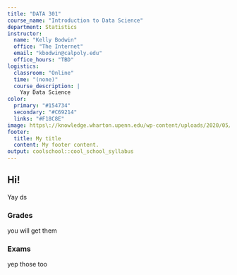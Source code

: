 ```yaml
---
title: "DATA 301"
course_name: "Introduction to Data Science"
department: Statistics
instructor: 
  name: "Kelly Bodwin"
  office: "The Internet"
  email: "kbodwin@calpoly.edu"
  office_hours: "TBD"
logistics:
  classroom: "Online"
  time: "(none)"
  course_description: |
    Yay Data Science 
color:
  primary: "#154734"
  secondary: "#C69214"
  links: "#F18C8E"
image: https\://knowledge.wharton.upenn.edu/wp-content/uploads/2020/05/Women-in-data-science-1024x440.jpg
footer:
  title: My title
  content: My footer content.
output: coolschool::cool_school_syllabus
---
```


## Hi!

Yay ds

### Grades

you will get them

### Exams

yep those too
